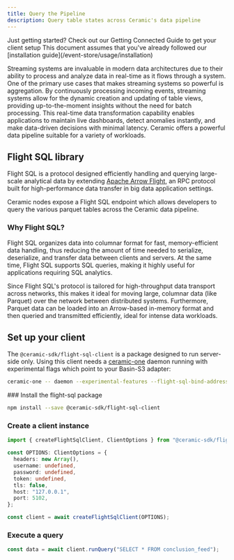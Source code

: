 ```yaml
---
title: Query the Pipeline
description: Query table states across Ceramic's data pipeline
---
```



<Callout>
Just getting started? Check out our Getting Connected Guide to get your client setup
This document assumes that you've already followed our [installation guide](/event-store/usage/installation)
</Callout>

Streaming systems are invaluable in modern data architectures due to their ability to process and analyze data in real-time as it flows through a system. One of the primary use cases that makes streaming systems so powerful is aggregation. By continuously processing incoming events, streaming systems allow for the dynamic creation and updating of table views, providing up-to-the-moment insights without the need for batch processing. This real-time data transformation capability enables applications to maintain live dashboards, detect anomalies instantly, and make data-driven decisions with minimal latency. Ceramic offers a powerful data pipeline suitable for a variety of workloads.

## Flight SQL library

Flight SQL is a protocol designed efficiently handling and querying large-scale analytical data by extending [Apache Arrow Flight](https://arrow.apache.org/blog/2019/10/13/introducing-arrow-flight/), an RPC protocol built for high-performance data transfer in big data application settings.

Ceramic nodes expose a Flight SQL endpoint which allows developers to query the various parquet tables across the Ceramic data pipeline.

### Why Flight SQL?

Flight SQL organizes data into columnar format for fast, memory-efficient data handling, thus reducing the amount of time needed to serialize, deserialize, and transfer data between clients and servers. At the same time, Flight SQL supports SQL queries, making it highly useful for applications requiring SQL analytics. 

Since Flight SQL's protocol is tailored for high-throughput data transport across networks, this makes it ideal for moving large, columnar data (like Parquet) over the network between distributed systems. Furthermore, Parquet data can be loaded into an Arrow-based in-memory format and then queried and transmitted efficiently, ideal for intense data workloads. 

## Set up your client

The `@ceramic-sdk/flight-sql-client` is a package designed to run server-side only. Using this client needs a [ceramic-one](https://github.com/ceramicnetwork/rust-ceramic) daemon running with experimental flags which point to your Basin-S3 adapter:

```bash
ceramic-one -- daemon --experimental-features --flight-sql-bind-address 0.0.0.0:5102 --s3-bucket your-basin-account.your-bucket-name
```

<Steps>
### Install the flight-sql package

```bash
npm install --save @ceramic-sdk/flight-sql-client
```

### Create a client instance

```typescript
import { createFlightSqlClient, ClientOptions } from "@ceramic-sdk/flight-sql-client";

const OPTIONS: ClientOptions = {
  headers: new Array(),
  username: undefined,
  password: undefined,
  token: undefined,
  tls: false,
  host: "127.0.0.1",
  port: 5102,
};

const client = await createFlightSqlClient(OPTIONS);
```

### Execute a query 

```typescript
const data = await client.runQuery("SELECT * FROM conclusion_feed");
```
</Steps>